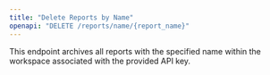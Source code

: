 ```yaml
---
title: "Delete Reports by Name"
openapi: "DELETE /reports/name/{report_name}"
---
```


This endpoint archives all reports with the specified name within the workspace associated with the provided API key.
